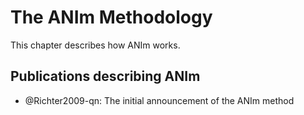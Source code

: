 # The ANIm Methodology

This chapter describes how ANIm works.

## Publications describing ANIm

- @Richter2009-qn: The initial announcement of the ANIm method